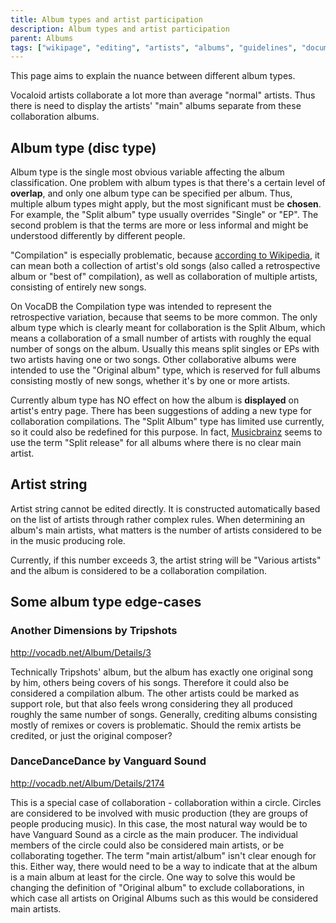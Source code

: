 ---
title: Album types and artist participation
description: Album types and artist participation
parent: Albums
tags: ["wikipage", "editing", "artists", "albums", "guidelines", "documentation", "vocadb"]
---

This page aims to explain the nuance between different album types.

Vocaloid artists collaborate a lot more than average "normal" artists. Thus there is need to display the artists' "main" albums separate from these collaboration albums.

## Album type (disc type)

Album type is the single most obvious variable affecting the album classification. One problem with album types is that there's a certain level of **overlap**, and only one album type can be specified per album. Thus, multiple album types might apply, but the most significant must be **chosen**. For example, the "Split album" type usually overrides "Single" or "EP". The second problem is that the terms are more or less informal and might be understood differently by different people. 

"Compilation" is especially problematic, because [according to Wikipedia](http://en.wikipedia.org/wiki/Compilation_album), it can mean both a collection of artist's old songs (also called a retrospective album or "best of" compilation), as well as collaboration of multiple artists, consisting of entirely new songs. 

On VocaDB the Compilation type was intended to represent the retrospective variation, because that seems to be more common. The only album type which is clearly meant for collaboration is the Split Album, which means a collaboration of a small number of artists with roughly the equal number of songs on the album. Usually this means split singles or EPs with two artists having one or two songs. Other collaborative albums were intended to use the "Original album" type, which is reserved for full albums consisting mostly of new songs, whether it's by one or more artists. 

Currently album type has NO effect on how the album is **displayed** on artist's entry page. There has been suggestions of adding a new type for collaboration compilations. The "Split Album" type has limited use currently, so it could also be redefined for this purpose. In fact, [Musicbrainz](http://musicbrainz.org/doc/Split_Release) seems to use the term "Split release" for all albums where there is no clear main artist.

## Artist string
Artist string cannot be edited directly. It is constructed automatically based on the list of artists through rather complex rules. When determining an album's main artists, what matters is the number of artists considered to be in the music producing role.

Currently, if this number exceeds 3, the artist string will be "Various artists" and the album is considered to be a collaboration compilation.

## Some album type edge-cases

### Another Dimensions by Tripshots
http://vocadb.net/Album/Details/3 

Technically Tripshots' album, but the album has exactly one original song by him, others being covers of his songs. Therefore it could also be considered a compilation album. The other artists could be marked as support role, but that also feels wrong considering they all produced roughly the same number of songs. Generally, crediting albums consisting mostly of remixes or covers is problematic. Should the remix artists be credited, or just the original composer?

### DanceDanceDance by Vanguard Sound
http://vocadb.net/Album/Details/2174

This is a special case of collaboration - collaboration within a circle.
Circles are considered to be involved with music production (they are groups of people producing music). In this case, the most natural way would be to have Vanguard Sound as a circle as the main producer. The individual members of the circle could also be considered main artists, or be collaborating together. The term "main artist/album" isn't clear enough for this. Either way, there would need to be a way to indicate that at the album is a main album at least for the circle. One way to solve this would be changing the definition of "Original album" to exclude collaborations, in which case all artists on Original Albums such as this would be considered main artists.